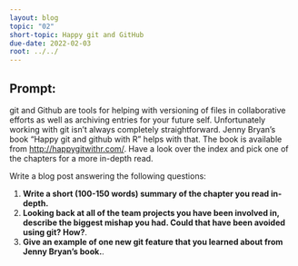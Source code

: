 ```yaml
---
layout: blog
topic: "02"
short-topic: Happy git and GitHub
due-date: 2022-02-03
root: ../../
---
```


## Prompt:

git and Github are tools for helping with versioning of files in collaborative efforts as well as archiving entries for your future self. 
Unfortunately working with git isn't always completely straightforward. 
Jenny Bryan's book "Happy git and github with R" helps with that. The book is available from [http://happygitwithr.com/](http://happygitwithr.com/). Have a look over the index and pick one of the chapters for a more in-depth read.

Write a blog post answering the following questions: 

1. **Write a short (100-150 words) summary of the chapter you read in-depth.**
2. **Looking back at all of the team projects you have been involved in, describe the biggest mishap you had. Could that have been avoided using git? How?**. 
3. **Give an example of one new git feature that you learned about from Jenny Bryan's book.**.
